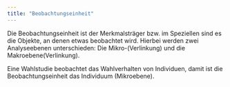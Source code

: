 ```yaml
---
title: "Beobachtungseinheit"
---
```


Die Beobachtungseinheit ist der Merkmalsträger bzw. im Speziellen sind es die Objekte, an denen etwas beobachtet wird.
Hierbei werden zwei Analyseebenen unterschieden: Die Mikro-(Verlinkung) und die Makroebene(Verlinkung).

Eine Wahlstudie beobachtet das Wahlverhalten von Individuen, damit ist die Beobachtungseinheit das Individuum (Mikroebene).


